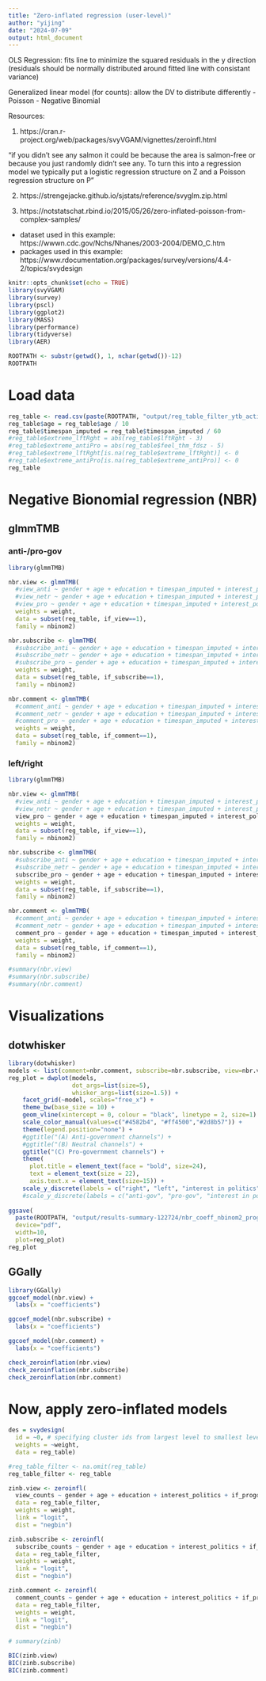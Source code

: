 ```yaml
---
title: "Zero-inflated regression (user-level)"
author: "yijing"
date: "2024-07-09"
output: html_document
---
```


OLS Regression: fits line to minimize the squared residuals in the y direction (residuals should be normally distributed around fitted line  with consistant variance)

Generalized linear model (for counts): allow the DV to distribute differently
- Poisson
- Negative Binomial

Resources:

1. https://cran.r-project.org/web/packages/svyVGAM/vignettes/zeroinfl.html

"if you didn’t see any salmon it could be because the area is salmon-free or because you just randomly didn’t see any. To turn this into a regression model we typically put a logistic regression structure on Z and a Poisson regression structure on P"

2. https://strengejacke.github.io/sjstats/reference/svyglm.zip.html

3. https://notstatschat.rbind.io/2015/05/26/zero-inflated-poisson-from-complex-samples/
- dataset used in this example: https://wwwn.cdc.gov/Nchs/Nhanes/2003-2004/DEMO_C.htm 
- packages used in this example: https://www.rdocumentation.org/packages/survey/versions/4.4-2/topics/svydesign


```r
knitr::opts_chunk$set(echo = TRUE)
library(svyVGAM)
library(survey)
library(pscl)
library(ggplot2)
library(MASS)
library(performance)
library(tidyverse)
library(AER)
```

```r
ROOTPATH <- substr(getwd(), 1, nchar(getwd())-12)
ROOTPATH
```

# Load data

```r
reg_table <- read.csv(paste(ROOTPATH, "output/reg_table_filter_ytb_activities_channel_catg_counts_122324.csv", sep=""))
reg_table$age = reg_table$age / 10
reg_table$timespan_imputed = reg_table$timespan_imputed / 60
#reg_table$extreme_lftRght = abs(reg_table$lftRght - 3)
#reg_table$extreme_antiPro = abs(reg_table$feel_thm_fdsz - 5)
#reg_table$extreme_lftRght[is.na(reg_table$extreme_lftRght)] <- 0
#reg_table$extreme_antiPro[is.na(reg_table$extreme_antiPro)] <- 0
reg_table
```


# Negative Bionomial regression (NBR)

## glmmTMB

### anti-/pro-gov

```r
library(glmmTMB)

nbr.view <- glmmTMB(
  #view_anti ~ gender + age + education + timespan_imputed + interest_politics + if_progov + if_antigov,
  #view_netr ~ gender + age + education + timespan_imputed + interest_politics + if_progov + if_antigov,
  #view_pro ~ gender + age + education + timespan_imputed + interest_politics + if_progov + if_antigov,
  weights = weight,
  data = subset(reg_table, if_view==1), 
  family = nbinom2)

nbr.subscribe <- glmmTMB(
  #subscribe_anti ~ gender + age + education + timespan_imputed + interest_politics + if_progov + if_antigov,
  #subscribe_netr ~ gender + age + education + timespan_imputed + interest_politics + if_progov + if_antigov,
  #subscribe_pro ~ gender + age + education + timespan_imputed + interest_politics + if_progov + if_antigov,
  weights = weight,
  data = subset(reg_table, if_subscribe==1), 
  family = nbinom2)

nbr.comment <- glmmTMB(
  #comment_anti ~ gender + age + education + timespan_imputed + interest_politics + if_progov + if_antigov,
  #comment_netr ~ gender + age + education + timespan_imputed + interest_politics + if_progov + if_antigov,
  #comment_pro ~ gender + age + education + timespan_imputed + interest_politics + if_progov + if_antigov,
  weights = weight,
  data = subset(reg_table, if_comment==1), 
  family = nbinom2)

```

### left/right

```r
library(glmmTMB)

nbr.view <- glmmTMB(
  #view_anti ~ gender + age + education + timespan_imputed + interest_politics + if_left + if_right,
  #view_netr ~ gender + age + education + timespan_imputed + interest_politics + if_left + if_right,
  view_pro ~ gender + age + education + timespan_imputed + interest_politics + if_left + if_right,
  weights = weight,
  data = subset(reg_table, if_view==1), 
  family = nbinom2)

nbr.subscribe <- glmmTMB(
  #subscribe_anti ~ gender + age + education + timespan_imputed + interest_politics + if_left + if_right,
  #subscribe_netr ~ gender + age + education + timespan_imputed + interest_politics + if_left + if_right,
  subscribe_pro ~ gender + age + education + timespan_imputed + interest_politics + if_left + if_right,
  weights = weight,
  data = subset(reg_table, if_subscribe==1), 
  family = nbinom2)

nbr.comment <- glmmTMB(
  #comment_anti ~ gender + age + education + timespan_imputed + interest_politics + if_left + if_right,
  #comment_netr ~ gender + age + education + timespan_imputed + interest_politics + if_left + if_right,
  comment_pro ~ gender + age + education + timespan_imputed + interest_politics + if_left + if_right,
  weights = weight,
  data = subset(reg_table, if_comment==1), 
  family = nbinom2)

```

```r
#summary(nbr.view)
#summary(nbr.subscribe)
#summary(nbr.comment)
```

# Visualizations 

## dotwhisker
```r
library(dotwhisker)
models <- list(comment=nbr.comment, subscribe=nbr.subscribe, view=nbr.view)
reg_plot = dwplot(models, 
                  dot_args=list(size=5), 
                  whisker_args=list(size=1.5)) +
    facet_grid(~model, scales="free_x") +
    theme_bw(base_size = 10) +
    geom_vline(xintercept = 0, colour = "black", linetype = 2, size=1) + 
    scale_color_manual(values=c("#4582b4", "#ff4500","#2d8b57")) + 
    theme(legend.position="none") + 
    #ggtitle("(A) Anti-government channels") +
    #ggtitle("(B) Neutral channels") +
    ggtitle("(C) Pro-government channels") +
    theme(
      plot.title = element_text(face = "bold", size=24),
      text = element_text(size = 22),
      axis.text.x = element_text(size=15)) + 
    scale_y_discrete(labels = c("right", "left", "interest in politics", "timespan", "education", "age","gender"))
    #scale_y_discrete(labels = c("anti-gov", "pro-gov", "interest in politics", "timespan", "education", "age","gender"))
  
ggsave(
  paste(ROOTPATH, "output/results-summary-122724/nbr_coeff_nbinom2_progov_channels_lftrght.pdf", sep=""), 
  device="pdf",
  width=10,
  plot=reg_plot)
reg_plot
```


## GGally
 
```r
library(GGally)
ggcoef_model(nbr.view) + 
  labs(x = "coefficients")

ggcoef_model(nbr.subscribe) + 
  labs(x = "coefficients")

ggcoef_model(nbr.comment) + 
  labs(x = "coefficients")
```

```r
check_zeroinflation(nbr.view)
check_zeroinflation(nbr.subscribe)
check_zeroinflation(nbr.comment)
```
# Now, apply zero-inflated models

```r
des = svydesign(
  id = ~0, # specifying cluster ids from largest level to smallest level (0 or 1 is for no clusters)
  weights = ~weight,
  data = reg_table)
```


```r
#reg_table_filter <- na.omit(reg_table)
reg_table_filter <- reg_table

zinb.view <- zeroinfl(
  view_counts ~ gender + age + education + interest_politics + if_progov + if_antigov, 
  data = reg_table_filter, 
  weights = weight,
  link = "logit", 
  dist = "negbin")

zinb.subscribe <- zeroinfl(
  subscribe_counts ~ gender + age + education + interest_politics + if_progov + if_antigov, 
  data = reg_table_filter, 
  weights = weight,
  link = "logit", 
  dist = "negbin")

zinb.comment <- zeroinfl(
  comment_counts ~ gender + age + education + interest_politics + if_progov + if_antigov, 
  data = reg_table_filter, 
  weights = weight,
  link = "logit", 
  dist = "negbin")

# summary(zinb)
```

```r
BIC(zinb.view)
BIC(zinb.subscribe)
BIC(zinb.comment)
```
















